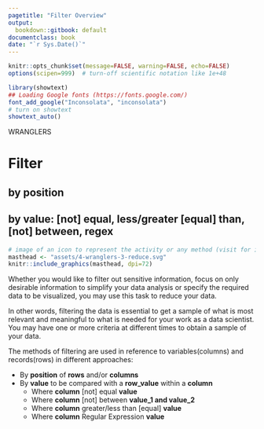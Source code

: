 ```yaml
---
pagetitle: "Filter Overview"
output:
  bookdown::gitbook: default
documentclass: book
date: "`r Sys.Date()`"
---
```


```r

knitr::opts_chunk$set(message=FALSE, warning=FALSE, echo=FALSE)
options(scipen=999)  # turn-off scientific notation like 1e+48

library(showtext)
## Loading Google fonts (https://fonts.google.com/)
font_add_google("Inconsolata", "inconsolata")
# turn on showtext
showtext_auto()

```

WRANGLERS

# Filter
## by position
## by value: [not] equal, less/greater [equal] than, [not] between, regex

```r
# image of an icon to represent the activity or any method (visit for icon https://thenounproject.com/search/?q=attribute&i=4326168)
masthead <- "assets/4-wranglers-3-reduce.svg"
knitr::include_graphics(masthead, dpi=72)

```

Whether you would like to filter out sensitive information, focus on only desirable information to simplify your data analysis or specify the required data to be visualized, you may use this task to reduce your data.

In other words, filtering the data is essential to get a sample of what is most relevant and meaningful to what is needed for your work as a data scientist. You may have one or more criteria at different times to obtain a sample of your data.

The methods of filtering are used in reference to variables(columns) and records(rows)
in different approaches:

* By __position__ of __rows__ and/or __columns__ 
* By __value__ to be compared with a __row_value__ within a __column__ 
  + Where __column__ [not] equal __value__ 
  + Where __column__ [not] between __value_1 and value_2__
  + Where __column__ greater/less than [equal] __value__
  + Where __column__ Regular Expression __value__
